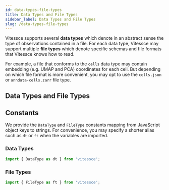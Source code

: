 ```yaml
---
id: data-types-file-types
title: Data Types and File Types
sidebar_label: Data Types and File Types
slug: /data-types-file-types
---
```


Vitessce supports several **data types** which denote in an abstract sense the type of observations contained in a file. For each data type, Vitessce may support multiple **file types** which denote specific schemas and file formats that Vitessce knows how to read.

For example, a file that conforms to the `cells` data type may contain embedding (e.g. UMAP and PCA) coordinates for each cell. But depending on which file format is more convenient, you may opt to use the `cells.json` or `anndata-cells.zarr` file type.

## Data Types and File Types

<DataTypesTable />

## Constants

We provide the `DataType` and `FileType` constants mapping from JavaScript object keys to strings.
For convenience, you may specify a shorter alias such as `dt` or `ft` when the variables are imported.

### Data Types

```js {7-11}
import { DataType as dt } from 'vitessce';
```

<AutogeneratedDataTypeConstant/>

### File Types

```js {7-11}
import { FileType as ft } from 'vitessce';
```

<AutogeneratedFileTypeConstant/>